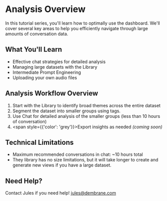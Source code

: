 # Analysis Overview
In this tutorial series, you'll learn how to optimally use the dashboard. We'll cover several key areas to help you efficiently navigate through large amounts of conversation data.

## What You'll Learn
- Effective chat strategies for detailed analysis
- Managing large datasets with the Library
- Intermediate Prompt Engineering
- Uploading your own audio files

## Analysis Workflow Overview
1. Start with the Library to identify broad themes across the entire dataset
2. Segment the dataset into smaller groups using tags.
3. Use Chat for detailed analysis of the smaller groups (less than 10 hours of conversation)
4. <span style={{'color': 'grey'}}>Export insights as needed _(coming soon)_</span>

## Technical Limitations
- Maximum recommended conversations in chat: ~10 hours total
- They library has no size limitations, but it will take longer to create and generate new views if you have a large dataset.

## Need Help?
Contact Jules if you need help!
jules@dembrane.com 